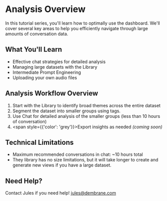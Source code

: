 # Analysis Overview
In this tutorial series, you'll learn how to optimally use the dashboard. We'll cover several key areas to help you efficiently navigate through large amounts of conversation data.

## What You'll Learn
- Effective chat strategies for detailed analysis
- Managing large datasets with the Library
- Intermediate Prompt Engineering
- Uploading your own audio files

## Analysis Workflow Overview
1. Start with the Library to identify broad themes across the entire dataset
2. Segment the dataset into smaller groups using tags.
3. Use Chat for detailed analysis of the smaller groups (less than 10 hours of conversation)
4. <span style={{'color': 'grey'}}>Export insights as needed _(coming soon)_</span>

## Technical Limitations
- Maximum recommended conversations in chat: ~10 hours total
- They library has no size limitations, but it will take longer to create and generate new views if you have a large dataset.

## Need Help?
Contact Jules if you need help!
jules@dembrane.com 